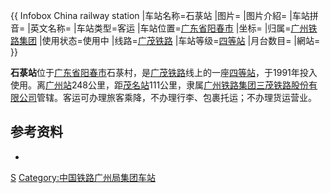 {{ Infobox China railway station
|车站名称=石菉站
|图片=
|图片介紹=
|车站拼音={{lang|la|Shílù Zhàn}}
|英文名称={{lang|en|Shilu Railway Station}}
|车站类型=客运
|车站位置={{CHN}}[[广东省|广东省]][[阳春市|阳春市]]
|坐标=
|归属=[[广州铁路集团|广州铁路集团]]
|使用状态=使用中
|线路=[[广茂铁路|广茂铁路]]
|车站等级=[[四等站_(中国大陆)|四等站]]
|月台数目=
|網站=
}}

'''石菉站'''位于[[广东省|广东省]][[阳春市|阳春市]]石菉村，是[[广茂铁路|广茂铁路]]线上的一座[[四等站|四等站]]，于1991年投入使用。离[[广州站|广州站]]248公里，距[[茂名站|茂名站]]111公里，隶属[[广州铁路集团|广州铁路集团]][[三茂铁路股份有限公司|三茂铁路股份有限公司]]管辖。客运可办理旅客乘降，不办理行李、包裹托运；不办理货运营业。

==参考资料==
*{{Citation 
|author =孙本祥
|year=2003年
|title=《中国铁路站名词典》
|publisher=中国铁道出版社
|isbn=7-113-03941-3
|page=470页
}}

{{广茂铁路}}
{{China-rail-stub}}

[[Category:阳江市铁路车站|S]]
[[Category:中国铁路广州局集团车站|Category:中国铁路广州局集团车站]]